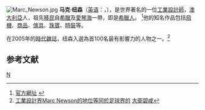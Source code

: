 [[File:Marc_Newson.jpg|thumb]]
'''马克·纽森'''（[[英语|英语]]：'''{{lang|en|Marc Newson}}'''，{{bd|1963年|10月20日|catIdx=N}}），是世界著名的一位[[工業|工業]][[設計師|設計師]]，[[澳大利亞|澳大利亞]]人，祖先[[移民|移民]]自[[希臘|希臘]]及[[愛琴海|愛琴海]]一帶，即是[[希臘人|希臘人]]。 <ref>[http://www.marc-newson.com/main.html 官方網址] {{webarchive|url=https://web.archive.org/web/20071101052612/http://www.marc-newson.com/main.html |date=2007-11-01 }}</ref>他的知名作品包括[[飛機|飛機]]、[[商品|商品]]、[[傢具|傢具]]、[[珠寶|珠寶]]、[[成衣|時裝]]等。

在2005年的[[時代_(雜誌)|時代]][[雜誌|雜誌]]，纽森入選為首100名最有影響力的人物之一。<ref>[http://www.yzu.edu.tw/e_news/425/local/01.htm 工業設計界Marc Newson的地位等同於足球界的]{{dead link|date=2018年5月 |bot=InternetArchiveBot |fix-attempted=yes }} [[貝克漢|大衛碧咸]]</ref>

== 参考文献 ==
<div class="references-small">
<references />
</div>

{{Authority control}}
[[Category:澳大利亚设计师|N]]